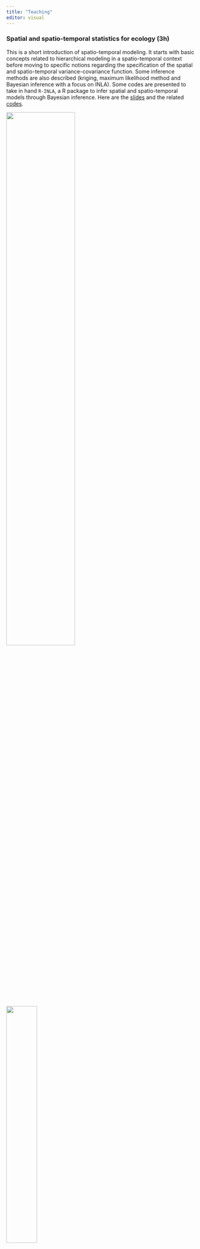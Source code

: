 ```yaml
---
title: "Teaching"
editor: visual
---
```


### Spatial and spatio-temporal statistics for ecology (3h)

This is a short introduction of spatio-temporal modeling. It starts with basic concepts related to hierarchical modeling in a spatio-temporal context before moving to specific notions regarding the specification of the spatial and spatio-temporal variance-covariance function. Some inference methods are also described (kriging, maximum likelihood method and Bayesian inference with a focus on INLA). Some codes are presented to take in hand `R-INLA`, a R package to infer spatial and spatio-temporal models through Bayesian inference. Here are the <a href=ressource/pdf/cours_td_stats_st_2022.pdf>slides</a> and the related <a href=https://github.com/balglave/workshop/tree/main/cours_td_stats_st_2022/>codes</a>.

::: {layout-nrow="1" layout-valign="center"}
![](ressource/images/teaching/dag_ssm.png){width="60%"}

![](ressource/images/teaching/co2.PNG){width="40%"}

![](ressource/images/teaching/semivariogram.png){width="60%"}
:::

<br>

These slides are mainly based on:

-   Wikle, C. K., Zammit-Mangion, A., & Cressie, N. Spatio-temporal Statistics with R. Chapman and Hall/CRC, 2019. <a href=https://spacetimewithr.org/>link</a>

-   Krainski, Elias, et al. Advanced spatial modeling with stochastic partial differential equations using R and INLA. Chapman and Hall/CRC, 2018. <a href=https://becarioprecario.bitbucket.io/spde-gitbook/>link</a>

-   Cressie, Noel, and Christopher K. Wikle. Statistics for spatio-temporal data. John Wiley & Sons, 2015.

-   a workshop provided by Thomas Opitz and Denis Allard at Rochebrune. <a href=https://www6.inrae.fr/mia-paris/Seminaires/Workshop/>link</a>

<br>

### Workshop on R-INLA (1h)

This is a short introduction to the `R-INLA` tool, a R package to infer spatial and spatio-temporal models through Bayesian inference. It first describes the global structure of the models implemented in `R-INLA`. Second, it introduces the SPDE approach and the Integrated Nested Laplace Approximation two methods implemented in `R-INLA` to ease the computation burden related to spatial and spatio-temporal model inference. Here are the <a href=ressource/pdf/td_halieut_inla_2022.pdf>slides</a> and the related <a href=https://github.com/balglave/workshop/tree/main/td_halieut_inla/>codes</a>.

::: {layout-nrow="1" layout-valign="center"}
![](ressource/images/teaching/inla.png){width="60%"}

![](ressource/images/teaching/mesh.PNG){width="60%"}

![](ressource/images/teaching/pred.PNG){width="60%"}
:::

<br>

These slides are mainly based on:

-   Krainski, Elias, et al. Advanced spatial modeling with stochastic partial differential equations using R and INLA. Chapman and Hall/CRC, 2018. <a href=https://becarioprecario.bitbucket.io/spde-gitbook/>link</a>

-   a workshop provided by Thomas Opitz and Denis Allard at Rochebrune. <a href=https://www6.inrae.fr/mia-paris/Seminaires/Workshop/>link</a>

<br>
